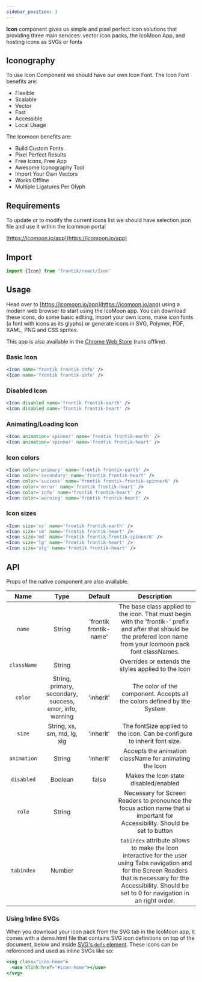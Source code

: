 ```yaml
---
sidebar_position: 3
---
```


**Icon** component gives us simple and pixel perfect icon solutions that providing three main services: vector icon packs, the IcoMoon App, and hosting icons as SVGs or fonts

## Iconography

To use Icon Component we should have our own Icon Font.
The Icon Font benefits are:

- Flexible
- Scalable
- Vector
- Fast
- Accessible
- Local Usage

The Icomoon benefits are:

- Build Custom Fonts
- Pixel Perfect Results
- Free Icons, Free App
- Awesome Iconography Tool
- Import Your Own Vectors
- Works Offline
- Multiple Ligatures Per Glyph


## Requirements

To update or to modify the current icons list we should have selection.json file and use it within the Icommon portal

[https://icomoon.io/app](https://icomoon.io/app)

## Import

```js
import {Icon} from 'frontik/react/Icon'
```

## Usage

Head over to [https://icomoon.io/app](https://icomoon.io/app) using a modern web browser to start using the IcoMoon app.
You can download these icons, do some basic editing, import your own icons, make icon fonts (a font with icons as its glyphs) or generate icons in SVG, Polymer, PDF, XAML, PNG and CSS sprites.

This app is also available in the [Chrome Web Store](https://chrome.google.com/webstore/detail/kppingdhhalimbaehfmhldppemnmlcjd?utm_source=chrome-ntp-icon) (runs offline).

### Basic Icon

```jsx
<Icon name='frontik frontik-info' />
<Icon name='frontik frontik-info' />
```
<DemoBlock>
    <Icon name='frontik frontik-info' />
    <Icon name='frontik frontik-info' />
</DemoBlock>

### Disabled Icon

```jsx
<Icon disabled name='frontik frontik-earth' />
<Icon disabled name='frontik frontik-heart' />
```
<DemoBlock>
    <Icon disabled name='frontik frontik-earth' />
    <Icon disabled name='frontik frontik-heart' />
</DemoBlock>

### Animating/Loading Icon

```jsx
<Icon animation='spinner' name='frontik frontik-earth' />
<Icon animation='spinner' name='frontik frontik-heart' />
```
<DemoBlock>
    <Icon animation='spinner' name='frontik frontik-earth' />
    <Icon animation='spinner' name='frontik frontik-heart' />
</DemoBlock>

### Icon colors

```jsx
<Icon color='primary' name='frontik frontik-earth' />
<Icon color='secondary' name='frontik frontik-heart' />
<Icon color='success' name='frontik frontik-frontik-spinner6' />
<Icon color='error' name='frontik frontik-heart' />
<Icon color='info' name='frontik frontik-heart' />
<Icon color='warning' name='frontik frontik-heart' />
```
<DemoBlock>
    <Icon color='primary' name='frontik frontik-earth' />
    <Icon color='secondary' name='frontik frontik-heart' />
    <Icon color='success' name='frontik frontik-frontik-spinner6' />
    <Icon color='error' name='frontik frontik-heart' />
    <Icon color='info' name='frontik frontik-heart' />
    <Icon color='warning' name='frontik frontik-heart' />
</DemoBlock>

### Icon sizes

```jsx
<Icon size='xs' name='frontik frontik-earth' />
<Icon size='sm' name='frontik frontik-heart' />
<Icon size='md' name='frontik frontik-frontik-spinner6' />
<Icon size='lg' name='frontik frontik-heart' />
<Icon size='xlg' name='frontik frontik-heart' />
```
<DemoBlock>
    <Icon size='xs' name='frontik frontik-earth' />
    <Icon size='sm' name='frontik frontik-heart' />
    <Icon size='md' name='frontik frontik-frontik-spinner6' />
    <Icon size='lg' name='frontik frontik-heart' />
    <Icon size='xlg' name='frontik frontik-heart' />
</DemoBlock>

## API

Props of the native component are also available.

|    Name     |                           Type                            |        Default         |                                                                                                     Description                                                                                                      |
| :---------: | :-------------------------------------------------------: | :--------------------: | :------------------------------------------------------------------------------------------------------------------------------------------------------------------------------------------------------------------: |
|   `name`    |                          String                           | 'frontik frontik-name' |                        The base class applied to the icon. That must begin with the 'frontik-' prefix and after that should be the prefered icon name from your Icomoon pack font classNames.                        |
| `className` |                          String                           |                        |                                                                                 Overrides or extends the styles applied to the Icon                                                                                  |
|   `color`   | String, primary, secondary, success, error, info, warning |       'inherit'        |                                                                       The color of the component. Accepts all the colors defined by the System                                                                       |
|   `size`    |                String, xs, sm, md, lg, xlg                |       'inherit'        |                                                                       The fontSize applied to the icon. Can be configure to inherit font size.                                                                       |
| `animation` |                          String                           |       'inherit'        |                                                                                Accepts the animation className for animating the Icon                                                                                |
| `disabled`  |                          Boolean                          |         false          |                                                                                        Makes the Icon state disabled/enabled                                                                                         |
|   `role`    |                          String                           |                        |                                             Necessary for Screen Readers to pronounce the focus action name that si important for Accessibility. Should be set to button                                             |
| `tabindex`  |                          Number                           |                        | `tabindex` attribute allows to make the Icon interactive for the user using Tabs navigation and for the Screen Readers that is necessary for the Accessibility. Should be set to 0 for navigation in an right order. |


### Using Inline SVGs

When you download your icon pack from the SVG tab in the IcoMoon app, it comes with a demo.html file that
contains SVG icon definitions on top of the document, below <body /> and inside [SVG's <code>defs</code> element](https://developer.mozilla.org/en-US/docs/Web/SVG/Element/defs).
These icons can be referenced and used as inline SVGs like so:

```jsx
<svg class="icon-home">
  <use xlink:href="#icon-home"></use>
</svg>
```
